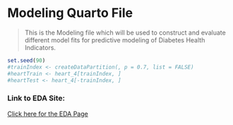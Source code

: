 # Modeling Quarto File

> This is the Modeling file which will be used to construct and evaluate different model fits for predictive modeling of Diabetes Health Indicators.

```r
set.seed(90)
#trainIndex <- createDataPartition(, p = 0.7, list = FALSE)
#heartTrain <- heart_4[trainIndex, ]
#heartTest <- heart_4[-trainIndex, ]
```




### Link to EDA Site:

[Click here for the EDA Page](EDA.html)